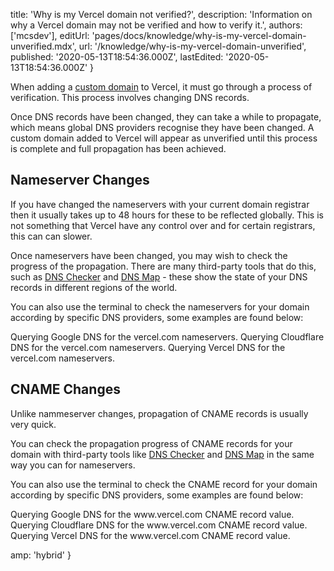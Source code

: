 
  title: 'Why is my Vercel domain not verified?',
  description:
    'Information on why a Vercel domain may not be verified and how to verify it.',
  authors: ['mcsdev'],
  editUrl: 'pages/docs/knowledge/why-is-my-vercel-domain-unverified.mdx',
  url: '/knowledge/why-is-my-vercel-domain-unverified',
  published: '2020-05-13T18:54:36.000Z',
  lastEdited: '2020-05-13T18:54:36.000Z'
}

When adding a [custom domain](/docs/v2/custom-domains) to Vercel, it must go through a process of verification. This process involves changing DNS records.

Once DNS records have been changed, they can take a while to propagate, which means global DNS providers recognise they have been changed. A custom domain added to Vercel will appear as unverified until this process is complete and full propagation has been achieved.

## Nameserver Changes

If you have changed the nameservers with your current domain registrar then it usually takes up to 48 hours for these to be reflected globally. This is not something that Vercel have any control over and for certain registrars, this can can slower.

Once nameservers have been changed, you may wish to check the progress of the propagation. There are many third-party tools that do this, such as [DNS Checker](https://dnschecker.org/) and [DNS Map](https://dnsmap.io/) - these show the state of your DNS records in different regions of the world.

You can also use the terminal to check the nameservers for your domain according by specific DNS providers, some examples are found below:

<Snippet dark text="dig @8.8.8.8 +short NS vercel.com" />
<Caption>Querying Google DNS for the <InlineCode>vercel.com</InlineCode> nameservers.</Caption>

<Snippet dark text="dig @1.1.1.1 +short NS vercel.com" />
<Caption>Querying Cloudflare DNS for the <InlineCode>vercel.com</InlineCode> nameservers.</Caption>

<Snippet dark text="dig @8.8.8.8 +short NS vercel.com" />
<Caption>Querying Vercel DNS for the <InlineCode>vercel.com</InlineCode> nameservers.</Caption>

## CNAME Changes

Unlike nammeserver changes, propagation of CNAME records is usually very quick.

You can check the propagation progress of CNAME records for your domain with third-party tools like [DNS Checker](https://dnschecker.org/) and [DNS Map](https://dnsmap.io/) in the same way you can for nameservers.

You can also use the terminal to check the CNAME record for your domain according by specific DNS providers, some examples are found below:

<Snippet dark text="dig @8.8.8.8 +short CNAME www.vercel.com" />
<Caption>Querying Google DNS for the <InlineCode>www.vercel.com</InlineCode> CNAME record value.</Caption>

<Snippet dark text="dig @1.1.1.1 +short CNAME www.vercel.com" />
<Caption>Querying Cloudflare DNS for the <InlineCode>www.vercel.com</InlineCode> CNAME record value.</Caption>

<Snippet dark text="dig @a.zeit-world.com +short CNAME www.vercel.com" />
<Caption>Querying Vercel DNS for the <InlineCode>www.vercel.com</InlineCode> CNAME record value.</Caption>


  amp: 'hybrid'
}
